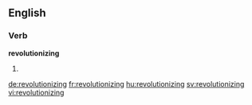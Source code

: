 ==English==

===Verb===
'''revolutionizing'''

# {{present participle of|revolutionize}}

[[de:revolutionizing]]
[[fr:revolutionizing]]
[[hu:revolutionizing]]
[[sv:revolutionizing]]
[[vi:revolutionizing]]
